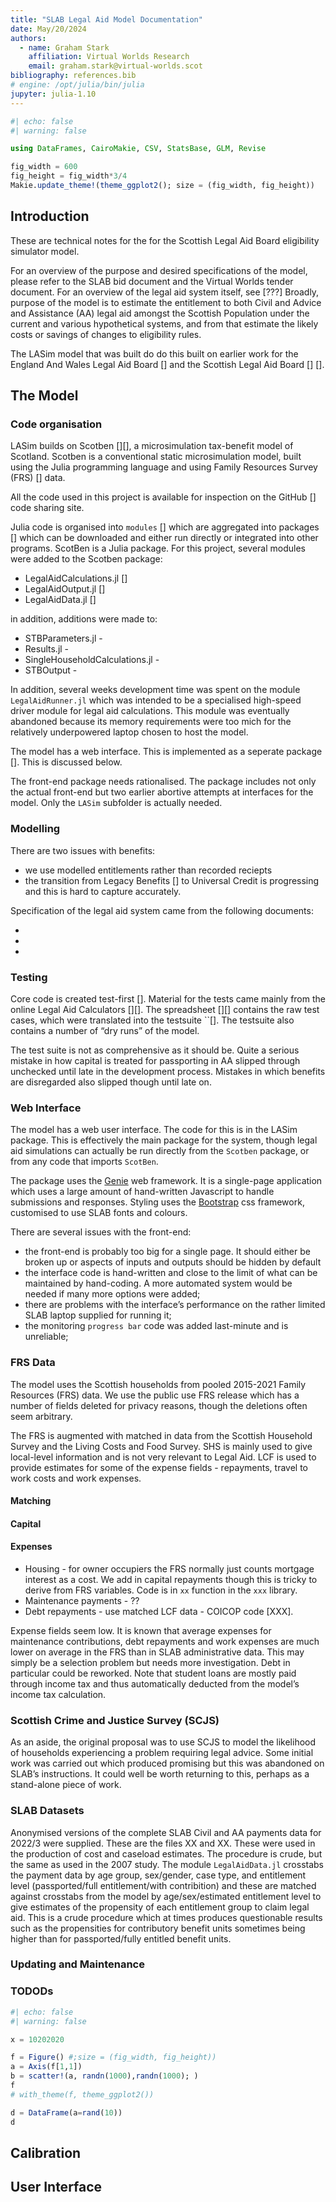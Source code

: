 ```yaml
---
title: "SLAB Legal Aid Model Documentation"
date: May/20/2024
authors:
  - name: Graham Stark
    affiliation: Virtual Worlds Research
    email: graham.stark@virtual-worlds.scot
bibliography: references.bib
# engine: /opt/julia/bin/julia
jupyter: julia-1.10
---
```

```julia

#| echo: false
#| warning: false

using DataFrames, CairoMakie, CSV, StatsBase, GLM, Revise

fig_width = 600
fig_height = fig_width*3/4
Makie.update_theme!(theme_ggplot2(); size = (fig_width, fig_height))

```


## Introduction

These are technical notes for the for the Scottish Legal Aid Board eligibility simulator model.

For an overview of the purpose and desired specifications of the model, please refer to the SLAB bid document and the Virtual Worlds tender document. For an overview of the legal aid system itself, see [???] Broadly, purpose of the model is to estimate the entitlement to both Civil and Advice and Assistance (AA) legal aid amongst the Scottish Population under the current and various hypothetical systems, and from that estimate the likely costs or savings of changes to eligibility rules. 

The LASim model that was built do do this built on earlier work for the England And Wales Legal Aid Board [] and the Scottish Legal Aid Board [] []. 

## The Model

### Code organisation

LASim builds on Scotben [][], a microsimulation tax-benefit model of Scotland. Scotben is a conventional static microsimulation model, built using the Julia programming language and using Family Resources Survey (FRS) [] data. 

All the code used in this project is available for inspection on the GitHub [] code sharing site.

Julia code is organised into `modules` [] which are aggregated into packages [] which can be downloaded and either run directly or integrated into other programs. ScotBen is a Julia package. For this project, several modules were added to the Scotben package:

* LegalAidCalculations.jl []
* LegalAidOutput.jl [] 
* LegalAidData.jl []

in addition, additions were made to:

* STBParameters.jl -
* Results.jl - 
* SingleHouseholdCalculations.jl -  
* STBOutput - 

In addition, several weeks development time was spent on the module `LegalAidRunner.jl` which was intended to be a specialised high-speed driver module for legal aid calculations. This module was eventually abandoned because its memory requirements were too mich for the relatively underpowered laptop chosen to host the model.

The model has a web interface. This is implemented as a seperate package []. This is discussed below. 

::: {.callout-note}

The front-end package needs rationalised. The package includes not only the actual front-end but two earlier abortive attempts at interfaces for the model. Only the `LASim` subfolder is actually needed.

:::

### Modelling 

::: {.callout-note}
There are two issues with benefits:

* we use modelled entitlements rather than recorded reciepts 
* the transition from Legacy Benefits [] to Universal Credit is progressing and this is hard to capture accurately. 
:::

Specification of the legal aid system came from the following documents:

*
*
*

### Testing 

Core code is created test-first []. Material for the tests came mainly from the online Legal Aid Calculators [][]. The spreadsheet 
[][] contains the raw test cases, which were translated into the testsuite ``[]. The testsuite also contains a number of "dry runs" of the model.

::: {.callout-note}
The test suite is not as comprehensive as it should be. Quite a serious mistake in how capital is treated for passporting in AA slipped through unchecked until late in the development process. Mistakes in which benefits are disregarded also slipped though until late on. 
:::
### Web Interface

The model has a web user interface. The code for this is in the LASim package. This is effectively the main package for the system, though legal aid simulations can actually be run directly from the `Scotben` package, or from any code that imports `ScotBen`. 

The package uses the [Genie]() web framework. It is a single-page application which uses a large amount of hand-written Javascript to handle submissions and responses. Styling uses the [Bootstrap]() css framework, customised to use SLAB fonts and colours. 


::: {.callout-note}
There are several issues with the front-end:

* the front-end is probably too big for a single page. It should either be broken up or aspects of inputs and outputs should be hidden by default
* the interface code is hand-written and close to the limit of what can be maintained by hand-coding. A more automated system would be needed if many more options were added;
* there are problems with the interface's performance on the rather limited SLAB laptop supplied for running it;
* the monitoring `progress bar` code was added last-minute and is unreliable;

:::


### FRS Data

The model uses the Scottish households from pooled 2015-2021 Family Resources (FRS) data. We use the public use FRS release which has a number of fields deleted for privacy reasons, though the deletions often seem arbitrary.

The FRS is augmented with matched in data from the Scottish Household Survey and the Living Costs and Food Survey. SHS is mainly used to give local-level information and is not very relevant to Legal Aid. LCF is used to provide estimates for some of the expense fields - repayments, travel to work costs and work expenses.


#### Matching 

#### Capital

#### Expenses

* Housing - for owner occupiers the FRS normally just counts mortgage interest as a cost. We add in capital repayments though this is tricky to derive from FRS variables. Code is in `xx` function in the `xxx` library. 
* Maintenance payments  - ??
* Debt repayments - use matched LCF data - COICOP code [XXX].

::: {.callout-note}

Expense fields seem low. It is known that average expenses for maintenance contributions, debt repayments and work expenses are much lower on average in the FRS than in SLAB administrative data. This may simply be a selection problem but needs more investigation. Debt in particular could be reworked. Note that student loans are mostly paid through income tax and thus automatically deducted from the model's income tax calculation.
:::

### Scottish Crime and Justice Survey (SCJS)

As an aside, the original proposal was to use SCJS to model the likelihood of households experiencing a problem requiring legal advice. Some initial work was carried out which produced promising but this was abandoned on SLAB's instructions. It could well be worth returning to this, perhaps as a stand-alone piece of work.  

### SLAB Datasets

Anonymised versions of the complete SLAB Civil and AA payments data for 2022/3 were supplied. These are the files XX and XX. 
These were used in the production of cost and caseload estimates. The procedure is crude, but the same as used in the 2007 study. The module `LegalAidData.jl` crosstabs the payment data by age group, sex/gender, case type, and entitlement level (passported/full entitlement/with contribition) and these are matched against crosstabs from the model by age/sex/estimated entitlement level to give estimates of the propensity of each entitlement group to claim legal aid. This is a crude procedure which at times produces questionable results such as the propensities for contributory benefit units sometimes being higher than for passported/fully entitled benefit units.    

### Updating and Maintenance

### TODODs

```julia

#| echo: false
#| warning: false

x = 10202020

f = Figure() #;size = (fig_width, fig_height))
a = Axis(f[1,1])
b = scatter!(a, randn(1000),randn(1000); )
f
# with_theme(f, theme_ggplot2())
```

```julia

d = DataFrame(a=rand(10))
d

```

## Calibration

## User Interface


